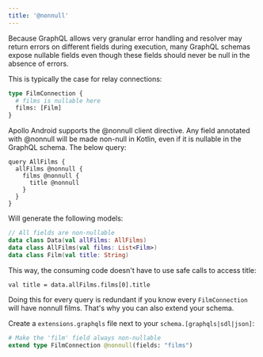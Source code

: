 ```yaml
---
title: '@nonnull'
---
```


Because GraphQL allows very granular error handling and resolver may return errors on different fields during execution, many GraphQL schemas expose nullable fields even though these fields should never be null in the absence of errors.

This is typically the case for relay connections:

```graphql
type FilmConnection {
  # films is nullable here
  films: [Film]
}
```

Apollo Android supports the @nonnull client directive. Any field annotated with @nonnull will be made non-null in Kotlin, even if it is nullable in the GraphQL schema. The below query:

```
query AllFilms {
  allFilms @nonnull {
    films @nonnull {
      title @nonnull
    }
  }
}
```

Will generate the following models:

```kotlin
// All fields are non-nullable
data class Data(val allFilms: AllFilms)
data class AllFilms(val films: List<Film>)
data class Film(val title: String)
```

This way, the consuming code doesn't have to use safe calls to access title:

```
val title = data.allFilms.films[0].title
```

Doing this for every query is redundant if you know every `FilmConnection` will have nonnull films. That's why you can also extend your schema.

Create a `extensions.graphqls` file next to your `schema.[graphqls|sdl|json]`:

```graphql
# Make the 'film' field always non-nullable
extend type FilmConnection @nonnull(fields: "films")
```




